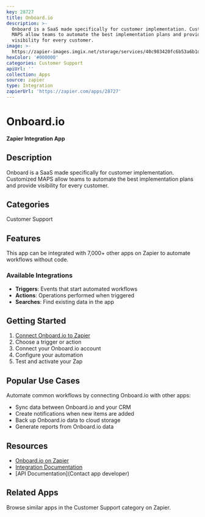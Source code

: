 ```yaml
---
key: 28727
title: Onboard.io
description: >-
  Onboard is a SaaS made specifically for customer implementation. Customized
  MAPS allow teams to automate the best implementation plans and provide
  visibility for every customer.
image: >-
  https://zapier-images.imgix.net/storage/services/40c983420fc6b53a6b1dd69ca5317f40.png?auto=format%2Ccompress&ixlib=python-3.0.0&q=50
hexColor: '#000000'
categories: Customer Support
apiUrl: ''
collection: Apps
source: zapier
type: Integration
zapierUrl: 'https://zapier.com/apps/28727'
---
```

# Onboard.io

**Zapier Integration App**

## Description

Onboard is a SaaS made specifically for customer implementation. Customized MAPS allow teams to automate the best implementation plans and provide visibility for every customer.

## Categories

Customer Support

## Features

This app can be integrated with 7,000+ other apps on Zapier to automate workflows without code.

### Available Integrations

- **Triggers**: Events that start automated workflows
- **Actions**: Operations performed when triggered
- **Searches**: Find existing data in the app

## Getting Started

1. [Connect Onboard.io to Zapier](https://zapier.com/apps/28727)
2. Choose a trigger or action
3. Connect your Onboard.io account
4. Configure your automation
5. Test and activate your Zap

## Popular Use Cases

Automate common workflows by connecting Onboard.io with other apps:

- Sync data between Onboard.io and your CRM
- Create notifications when new items are added
- Back up Onboard.io data to cloud storage
- Generate reports from Onboard.io data

## Resources

- [Onboard.io on Zapier](https://zapier.com/apps/28727)
- [Integration Documentation](https://zapier.com/apps/28727/integrations)
- [API Documentation](Contact app developer)

## Related Apps

Browse similar apps in the Customer Support category on Zapier.

